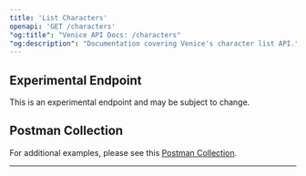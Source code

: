 ```yaml
---
title: 'List Characters'
openapi: 'GET /characters'
"og:title": "Venice API Docs: /characters"
"og:description": "Documentation covering Venice's character list API."
---
```


## Experimental Endpoint

<Warning>
This is an experimental endpoint and may be subject to change.
</Warning>


## Postman Collection
For additional examples, please see this [Postman Collection](https://www.postman.com/veniceai/workspace/venice-ai-workspace/folder/38652128-b1bd9f3e-507b-46c5-ad35-be7419ea5ad3?action=share&creator=38652128&ctx=documentation&active-environment=38652128-ef110f4e-d3e1-43b5-8029-4d6877e62041).

-------